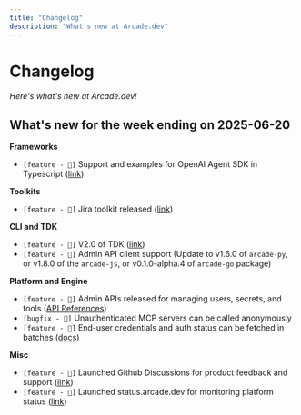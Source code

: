 ```yaml
---
title: "Changelog"
description: "What's new at Arcade.dev"
---
```


# Changelog

*Here's what's new at Arcade.dev!*

## What's new for the week ending on 2025-06-20

**Frameworks**
* `[feature - 🚀]` Support and examples for OpenAI Agent SDK in Typescript ([link](https://docs.arcade.dev/home/oai-agents/overview))

**Toolkits**
* `[feature - 🚀]` Jira toolkit released ([link](https://docs.arcade.dev/toolkits/productivity/jira))

**CLI and TDK**
* `[feature - 🚀]` V2.0 of TDK ([link](https://docs.arcade.dev/home/migrate-to-v2))
* `[feature - 🚀]` Admin API client support (Update to v1.6.0 of `arcade-py`, or v1.8.0 of the `arcade-js`, or v0.1.0-alpha.4 of `arcade-go` package)

**Platform and Engine**
* `[feature - 🚀]` Admin APIs released for managing users, secrets, and tools ([API References](https://reference.arcade.dev/api-reference#tag/admin))
* `[bugfix - 🐛]` Unauthenticated MCP servers can be called anonymously
* `[feature - 🚀]` End-user credentials and auth status can be fetched in batches ([docs](https://docs.arcade.dev/home/auth/tool-auth-status))

**Misc**
* `[feature - 🚀]` Launched Github Discussions for product feedback and support ([link](https://github.com/ArcadeAI/arcade-ai/discussions))
* `[feature - 🚀]` Launched status.arcade.dev for monitoring platform status ([link](https://status.arcade.dev))
